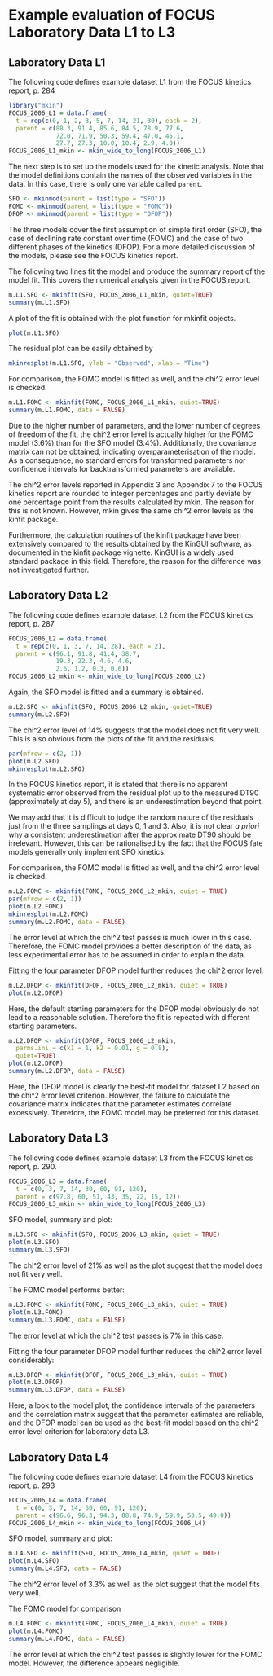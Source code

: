 <!--
%\VignetteEngine{knitr::knitr}
%\VignetteIndexEntry{Example evaluation of FOCUS Laboratory Data L1 to L3}
-->

# Example evaluation of FOCUS Laboratory Data L1 to L3

## Laboratory Data L1

The following code defines example dataset L1 from the FOCUS kinetics
report, p. 284

```{r}
library("mkin")
FOCUS_2006_L1 = data.frame(
  t = rep(c(0, 1, 2, 3, 5, 7, 14, 21, 30), each = 2),
  parent = c(88.3, 91.4, 85.6, 84.5, 78.9, 77.6, 
             72.0, 71.9, 50.3, 59.4, 47.0, 45.1,
             27.7, 27.3, 10.0, 10.4, 2.9, 4.0))
FOCUS_2006_L1_mkin <- mkin_wide_to_long(FOCUS_2006_L1)
```

The next step is to set up the models used for the kinetic analysis. Note that
the model definitions contain the names of the observed variables in the data.
In this case, there is only one variable called `parent`.

```{r}
SFO <- mkinmod(parent = list(type = "SFO"))
FOMC <- mkinmod(parent = list(type = "FOMC"))
DFOP <- mkinmod(parent = list(type = "DFOP"))
```

The three models cover the first assumption of simple first order (SFO),
the case of declining rate constant over time (FOMC) and the case of two
different phases of the kinetics (DFOP). For a more detailed discussion
of the models, please see the FOCUS kinetics report.

The following two lines fit the model and produce the summary report
of the model fit. This covers the numerical analysis given in the 
FOCUS report.

```{r}
m.L1.SFO <- mkinfit(SFO, FOCUS_2006_L1_mkin, quiet=TRUE)
summary(m.L1.SFO)
```

A plot of the fit is obtained with the plot function for mkinfit objects.

```{r fig.width=7, fig.height = 5}
plot(m.L1.SFO)
```
The residual plot can be easily obtained by

```{r fig.width=7, fig.height = 5}
mkinresplot(m.L1.SFO, ylab = "Observed", xlab = "Time")
```

For comparison, the FOMC model is fitted as well, and the chi^2 error level
is checked.

```{r}
m.L1.FOMC <- mkinfit(FOMC, FOCUS_2006_L1_mkin, quiet=TRUE)
summary(m.L1.FOMC, data = FALSE)
```

Due to the higher number of parameters, and the lower number of degrees of
freedom of the fit, the chi^2 error level is actually higher for the FOMC
model (3.6%) than for the SFO model (3.4%). Additionally, the covariance
matrix can not be obtained, indicating overparameterisation of the model.
As a consequence, no standard errors for transformed parameters nor
confidence intervals for backtransformed parameters are available.

The chi^2 error levels reported in Appendix 3 and Appendix 7 to the FOCUS
kinetics report are rounded to integer percentages and partly deviate by one
percentage point from the results calculated by mkin. The reason for
this is not known. However, mkin gives the same chi^2 error levels
as the kinfit package.

Furthermore, the calculation routines of the kinfit package have been extensively
compared to the results obtained by the KinGUI software, as documented in the
kinfit package vignette. KinGUI is a widely used standard package in this field.
Therefore, the reason for the difference was not investigated further.

## Laboratory Data L2

The following code defines example dataset L2 from the FOCUS kinetics
report, p. 287

```{r}
FOCUS_2006_L2 = data.frame(
  t = rep(c(0, 1, 3, 7, 14, 28), each = 2),
  parent = c(96.1, 91.8, 41.4, 38.7,
             19.3, 22.3, 4.6, 4.6,
             2.6, 1.2, 0.3, 0.6))
FOCUS_2006_L2_mkin <- mkin_wide_to_long(FOCUS_2006_L2)
```

Again, the SFO model is fitted and a summary is obtained.

```{r}
m.L2.SFO <- mkinfit(SFO, FOCUS_2006_L2_mkin, quiet=TRUE)
summary(m.L2.SFO)
```

The chi^2 error level of 14% suggests that the model does not fit very well.
This is also obvious from the plots of the fit and the residuals.

```{r fig.height = 8}
par(mfrow = c(2, 1))
plot(m.L2.SFO)
mkinresplot(m.L2.SFO)
```

In the FOCUS kinetics report, it is stated that there is no apparent systematic
error observed from the residual plot up to the measured DT90 (approximately at
day 5), and there is an underestimation beyond that point.

We may add that it is difficult to judge the random nature of the residuals just 
from the three samplings at days 0, 1 and 3. Also, it is not clear _a
priori_ why a consistent underestimation after the approximate DT90 should be
irrelevant. However, this can be rationalised by the fact that the FOCUS fate
models generally only implement SFO kinetics.

For comparison, the FOMC model is fitted as well, and the chi^2 error level
is checked.

```{r fig.height = 8}
m.L2.FOMC <- mkinfit(FOMC, FOCUS_2006_L2_mkin, quiet = TRUE)
par(mfrow = c(2, 1))
plot(m.L2.FOMC)
mkinresplot(m.L2.FOMC)
summary(m.L2.FOMC, data = FALSE)
```

The error level at which the chi^2 test passes is much lower in this case.
Therefore, the FOMC model provides a better description of the data, as less
experimental error has to be assumed in order to explain the data.

Fitting the four parameter DFOP model further reduces the chi^2 error level. 

```{r fig.height = 5}
m.L2.DFOP <- mkinfit(DFOP, FOCUS_2006_L2_mkin, quiet = TRUE)
plot(m.L2.DFOP)
```

Here, the default starting parameters for the DFOP model obviously do not lead
to a reasonable solution. Therefore the fit is repeated with different starting
parameters.

```{r fig.height = 5}
m.L2.DFOP <- mkinfit(DFOP, FOCUS_2006_L2_mkin, 
  parms.ini = c(k1 = 1, k2 = 0.01, g = 0.8),
  quiet=TRUE)
plot(m.L2.DFOP)
summary(m.L2.DFOP, data = FALSE)
```

Here, the DFOP model is clearly the best-fit model for dataset L2 based on the 
chi^2 error level criterion. However, the failure to calculate the covariance
matrix indicates that the parameter estimates correlate excessively. Therefore,
the FOMC model may be preferred for this dataset.

## Laboratory Data L3

The following code defines example dataset L3 from the FOCUS kinetics report,
p. 290.

```{r}
FOCUS_2006_L3 = data.frame(
  t = c(0, 3, 7, 14, 30, 60, 91, 120),
  parent = c(97.8, 60, 51, 43, 35, 22, 15, 12))
FOCUS_2006_L3_mkin <- mkin_wide_to_long(FOCUS_2006_L3)
```

SFO model, summary and plot:

```{r fig.height = 5}
m.L3.SFO <- mkinfit(SFO, FOCUS_2006_L3_mkin, quiet = TRUE)
plot(m.L3.SFO)
summary(m.L3.SFO)
```

The chi^2 error level of 21% as well as the plot suggest that the model
does not fit very well. 

The FOMC model performs better:

```{r fig.height = 5}
m.L3.FOMC <- mkinfit(FOMC, FOCUS_2006_L3_mkin, quiet = TRUE)
plot(m.L3.FOMC)
summary(m.L3.FOMC, data = FALSE)
```

The error level at which the chi^2 test passes is 7% in this case.

Fitting the four parameter DFOP model further reduces the chi^2 error level
considerably:

```{r fig.height = 5}
m.L3.DFOP <- mkinfit(DFOP, FOCUS_2006_L3_mkin, quiet = TRUE)
plot(m.L3.DFOP)
summary(m.L3.DFOP, data = FALSE)
```

Here, a look to the model plot, the confidence intervals of the parameters 
and the correlation matrix suggest that the parameter estimates are reliable, and
the DFOP model can be used as the best-fit model based on the chi^2 error
level criterion for laboratory data L3.

## Laboratory Data L4

The following code defines example dataset L4 from the FOCUS kinetics
report, p. 293

```{r}
FOCUS_2006_L4 = data.frame(
  t = c(0, 3, 7, 14, 30, 60, 91, 120),
  parent = c(96.6, 96.3, 94.3, 88.8, 74.9, 59.9, 53.5, 49.0))
FOCUS_2006_L4_mkin <- mkin_wide_to_long(FOCUS_2006_L4)
```

SFO model, summary and plot:

```{r fig.height = 5}
m.L4.SFO <- mkinfit(SFO, FOCUS_2006_L4_mkin, quiet = TRUE)
plot(m.L4.SFO)
summary(m.L4.SFO, data = FALSE)
```

The chi^2 error level of 3.3% as well as the plot suggest that the model
fits very well. 

The FOMC model for comparison

```{r fig.height = 5}
m.L4.FOMC <- mkinfit(FOMC, FOCUS_2006_L4_mkin, quiet = TRUE)
plot(m.L4.FOMC)
summary(m.L4.FOMC, data = FALSE)
```

The error level at which the chi^2 test passes is slightly lower for the FOMC 
model. However, the difference appears negligible.


